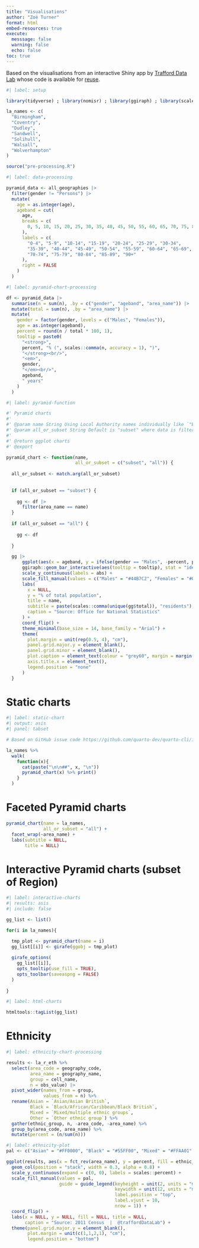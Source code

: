 ```yaml
---
title: "Visualisations"
author: "Zoë Turner"
format: html
embed-resources: true
execute: 
  messsage: false
  warning: false
  echo: false
toc: true
---
```


Based on the visualisations from an interactive Shiny app by [Trafford Data Lab](https://trafforddatalab.shinyapps.io/population_picker/) whose code is available for [reuse](https://github.com/traffordDataLab/population_picker). 


```r
#| label: setup

library(tidyverse) ; library(nomisr) ; library(ggiraph) ; library(scales)

la_names <- c(
  "Birmingham",
  "Coventry",
  "Dudley",
  "Sandwell",
  "Solihull",
  "Walsall",
  "Wolverhampton"
)

source("pre-processing.R")
```


```r
#| label: data-processing

pyramid_data <- all_geographies |>
  filter(gender != "Persons") |>
  mutate(
    age = as.integer(age),
    ageband = cut(
      age,
      breaks = c(
        0, 5, 10, 15, 20, 25, 30, 35, 40, 45, 50, 55, 60, 65, 70, 75, 80, 85, 90, 120
      ),
      labels = c(
        "0-4", "5-9", "10-14", "15-19", "20-24", "25-29", "30-34",
        "35-39", "40-44", "45-49", "50-54", "55-59", "60-64", "65-69",
        "70-74", "75-79", "80-84", "85-89", "90+"
      ),
      right = FALSE
    )
  )
```

```r
#| label: pyramid-chart-processing

df <- pyramid_data |>
  summarise(n = sum(n), .by = c("gender", "ageband", "area_name")) |>
  mutate(total = sum(n), .by = "area_name") |> 
  mutate(
    gender = factor(gender, levels = c("Males", "Females")),
    age = as.integer(ageband),
    percent = round(n / total * 100, 1),
    tooltip = paste0(
      "<strong>",
      percent, "% (", scales::comma(n, accuracy = 1), ")",
      "</strong><br/>",
      "<em>",
      gender,
      "</em><br/>",
      ageband,
      " years"
    )
  )
```

```r
#| label: pyramid-function

#' Pyramid charts
#'
#' @param name String Using Local Authority names individually like `"Birmingham"` or as a vector `c("Birmingham", "Coventry")`. Also possible to use pre determined vectors in a script so `lookup <- c("Birmingham", "Coventry")` with the code then reading: `pyramid_chart(lookup)`
#' @param all_or_subset String Default is "subset" where data is filtered to the Local Authority/ies in the data set. All returns all data with no subsetting. Note that only the first category will be produced by this function unless used in conjunction with a `loop` or `purrr:map` code
#'
#' @return ggplot charts
#' @export

pyramid_chart <- function(name, 
                          all_or_subset = c("subset", "all")) {
  
  all_or_subset <- match.arg(all_or_subset)
  
  
  if (all_or_subset == "subset") {
    
    gg <- df |> 
      filter(area_name == name) 
  }
  
  if (all_or_subset == "all") {
    
    gg <- df
    
  }  

  gg |> 
      ggplot(aes(x = ageband, y = ifelse(gender == "Males", -percent, percent), fill = gender)) +
      ggiraph::geom_bar_interactive(aes(tooltip = tooltip), stat = "identity", alpha = 0.6) +
      scale_y_continuous(labels = abs) +
      scale_fill_manual(values = c("Males" = "#44B7C2", "Females" = "#024B7A")) +
      labs(
        x = NULL,
        y = "% of total population",
        title = name,
        subtitle = paste(scales::comma(unique(gg$total)), "residents"),
        caption = "Source: Office for National Statistics"
      ) +
      coord_flip() +
      theme_minimal(base_size = 14, base_family = "Arial") +
      theme(
        plot.margin = unit(rep(0.5, 4), "cm"),
        panel.grid.major.y = element_blank(),
        panel.grid.minor = element_blank(),
        plot.caption = element_text(colour = "grey60", margin = margin(t = 20, b = -10)),
        axis.title.x = element_text(),
        legend.position = "none"
      )
  }

```

# Static charts

```r
#| label: static-chart
#| output: asis
#| panel: tabset

# Based on GitHub issue code https://github.com/quarto-dev/quarto-cli/issues/5667

la_names %>% 
  walk(
    function(x){
      cat(paste("\n\n##", x, "\n"))
      pyramid_chart(x) %>% print()
    }
  )

```

# Faceted Pyramid charts

```r
pyramid_chart(name = la_names,
              all_or_subset = "all") +
  facet_wrap(~area_name) +
  labs(subtitle = NULL, 
       title = NULL)

```



# Interactive Pyramid charts (subset of Region)

```r
#| label: interactive-charts
#| results: asis
#| include: false

gg_list <- list()

for(i in la_names){

  tmp_plot <- pyramid_chart(name = i)
  gg_list[[i]] <- girafe(ggobj = tmp_plot)
  
  girafe_options(
    gg_list[[i]],
    opts_tooltip(use_fill = TRUE),
    opts_toolbar(saveaspng = FALSE)
  )
  
}

```


```r
#| label: html-charts

htmltools::tagList(gg_list)

```

# Ethnicity

```r
#| label: ethnicity-chart-processing

results <- la_r_eth %>%
  select(area_code = geography_code, 
         area_name = geography_name, 
         group = cell_name, 
         n = obs_value) |> 
  pivot_wider(names_from = group,
              values_from = n) %>% 
  rename(Asian = `Asian/Asian British`,
         Black = `Black/African/Caribbean/Black British`, 
         Mixed = `Mixed/multiple ethnic groups`, 
         Other = `Other ethnic group`) %>% 
  gather(ethnic_group, n, -area_code, -area_name) %>% 
  group_by(area_code, area_name) %>% 
  mutate(percent = (n/sum(n)))
```

```r
#| label: ethnicity-plot
pal <- c("Asian" = "#FF0000", "Black" = "#55FF00", "Mixed" = "#FFAA01", "Other" = "#8A5B47", "White" = "#82B3FF")

ggplot(results, aes(x = fct_rev(area_name), y = percent, fill = ethnic_group)) + 
  geom_col(position = "stack", width = 0.3, alpha = 0.8) +
  scale_y_continuous(expand = c(0, 0), labels = scales::percent) +
  scale_fill_manual(values = pal,
                    guide = guide_legend(keyheight = unit(2, units = "mm"), 
                                         keywidth = unit(12, units = "mm"), 
                                         label.position = "top", 
                                         label.vjust = 10,
                                         nrow = 1)) +
  coord_flip() +
  labs(x = NULL, y = NULL, fill = NULL, title = NULL,
       caption = "Source: 2011 Census  |  @traffordDataLab") +
  theme(panel.grid.major.y = element_blank(),
        plot.margin = unit(c(1,1,2,1), "cm"),
        legend.position = "bottom")
```
